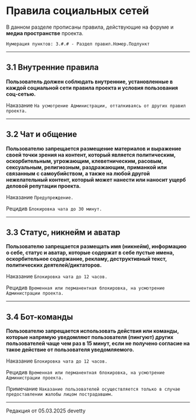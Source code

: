 # Правила социальных сетей

В данном разделе прописаны правила, действующие на форуме и **медиа пространстве** проекта.

```Нумерация пунктов: 3.#.# - Раздел правил.Номер.Подпункт```

--------

## 3.1 Внутренние правила

**Пользователь должен соблюдать внутренние, установленные в каждой социальной сети правила проекта и условия пользования соц-сетью.**

<Badge bgColor="#FF3333" textColor="#FFFFFF">Наказание</Badge> ```На усмотрение Администрации, отталкиваясь от других правил проекта.```

--------

## 3.2 Чат и общение

**Пользователю запрещается размещение материалов и выражение своей точки зрения на контент, который является политическим, оскорбительным, угрожающим, клеветническим, расовым, сексуальным, религиозным, раздражающим, приманкой или связанным с самоубийством, а также на любой другой нежелательный контент, который может нанести или наносит ущерб деловой репутации проекта.**

<Badge bgColor="#FF3333" textColor="#FFFFFF">Наказание</Badge> ```Предупреждение.```

<Badge bgColor="#FF3333" textColor="#FFFFFF">Рецидив</Badge> ```Блокировка чата до 30 минут.```

--------

## 3.3 Статус, никнейм и аватар

**Пользователю запрещается размещать имя (никнейм), информацию о себе, статус и аватар, которые содержат в себе пустые имена, оскорбительное содержание, рекламу, деструктивный текст, политических деятелей/диктаторов.**

<Badge bgColor="#FF3333" textColor="#FFFFFF">Наказание</Badge> ```Блокировка чата до 12 часов.```

<Badge bgColor="#FF3333" textColor="#FFFFFF">Рецидив</Badge> ```Временная или перманентная блокировка, на усмотрение Администрации проекта.```

--------

## 3.4 Бот-команды

**Пользователю запрещается использовать действия или команды, которые напрямую уведомляют пользователя (пингуют) других пользователей чаще чем раз в 15 минут, если не получено согласие на такое действие от пользователя уведомляемого.**

<Badge bgColor="#FF3333" textColor="#FFFFFF">Наказание</Badge> ```Блокировка чата до 12 часов.```

<Badge bgColor="#FF3333" textColor="#FFFFFF">Рецидив</Badge> ```Временная или перманентная блокировка, на усмотрение Администрации проекта.```

<Badge bgColor="#118823" textColor="#FFFFFF">Примечание</Badge> ```Наказание пользователей осуществляется только в случае предоставлении жалобы лицом пострадавшим.```

--------

<Badge bgColor="#ffad47" textColor="#000000">Редакция от 05.03.2025</Badge> <Badge bgColor="#88bfbd" textColor="#000000">devetty</Badge>